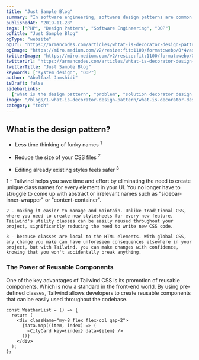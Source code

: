 ```yaml
---
title: "Just Sample Blog"
summary: "In software engineering, software design patterns are common solutions for common problems. Is it a piece of code? Of course, NOT! It could be a description or template which can be used in many different situations to solve a problem."
publishedAt: "2019-11-28"
tags: ["PHP", "Design Pattern", "Software Engineering", "OOP"]
ogTitle: "Just Sample Blog"
ogType: "website"
ogUrl: "https://armancodes.com/articles/whtat-is-decorator-design-pattern"
ogImage: "https://miro.medium.com/v2/resize:fit:1100/format:webp/0*4vadQVQcwdJnYm2U"
twitterImage: "https://miro.medium.com/v2/resize:fit:1100/format:webp/0*4vadQVQcwdJnYm2U"
twitterUrl: "https://armancodes.com/articles/whtat-is-decorator-design-pattern"
twitterTitle: "Just Sample Blog"
keywords: ["system design", "OOP"]
author: "Abolfazl Jamshidi"
isDraft: false
sidebarLinks:
  ["what is the design pattern", "problem", "solution decorator design pattern"]
image: "/blogs/1-what-is-decorator-design-pattern/what-is-decorator-design-pattern.jpg"
category: "tech"
---
```


## What is the design pattern?

- Less time thinking of funky names <sup>1</sup>

- Reduce the size of your CSS files <sup>2</sup>

- Editing already existing styles feels safer <sup>3</sup>

<div className="text-gray-2 text-sm mt-8">
    1 - Tailwind helps you save time and effort by eliminating the need to create unique class names for every element in your UI. You no longer have to struggle to come up with abstract or irrelevant names such as "sidebar-inner-wrapper" or "content-container".

    2 - making it easier to manage and maintain. Unlike traditional CSS, where you need to create new stylesheets for every new feature, Tailwind's utility classes can be easily reused throughout your project, significantly reducing the need to write new CSS code.

    3 - because classes are local to the HTML elements. With global CSS, any change you make can have unforeseen consequences elsewhere in your project, but with Tailwind, you can make changes with confidence, knowing that you won't accidentally break anything.

</div>

### The Power of Reusable Components

One of the key advantages of Tailwind CSS is its promotion of reusable components. Which is now a standard in the front-end world. By using pre-defined classes, Tailwind allows developers to create reusable components that can be easily used throughout the codebase.

```tsx showLineNumbers
const WeatherList = () => {
  return (
    <div className="my-8 flex flex-col gap-2">
      {data.map((item, index) => (
        <CityCard key={index} data={item} />
      ))}
    </div>
  );
};
```
